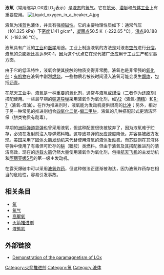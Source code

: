 '''液氧'''（常用缩写LOX或LO<sub>2</sub>表示）是[[液态|液态]]的[[氧气|氧气]]。它在[[航天|航天]]、[[潜艇|潜艇]]和[[气体工业|气体工业]]上有重要应用。
[[File:Liquid_oxygen_in_a_beaker_4.jpg|thumb]]

液氧为浅[[蓝|蓝]]色液体，并具有强[[顺磁性|顺磁性]]。它的主要物理性质如下：通常气压（101.325 kPa）下[[密度|密度]]1.141 g/cm³，[[凝固点|凝固点]]50.5 K（-222.65 °C），[[沸点|沸点]]90.188 K（-182.96 °C）。 

液氧具有广泛的[[工业|工业]]和[[医学|医学]]用途。工业上制造液氧的方法是对液态[[空气|空气]]进行[[分馏|分馏]]。液氧的总膨胀比高达860:1，因为这个优点它在现代被广泛应用于工业生产和[[军事|军事]]方面。

由于它的低温特性，液氧会使其接触的物质变得非常脆。液氧也是非常强的[[氧化剂|氧化剂]]：[[有机物|有机物]]在液氧中剧烈[[燃烧|燃烧]]。一些物质若被长时间浸入液氧可能会发生[[爆炸|爆炸]]，包括[[沥青|沥青]]。

在航天工业中，液氧是一种重要的氧化剂，通常与[[液氢|液氢]]或[[煤油|煤油]]（二者作为[[还原剂|还原剂]]）搭配使用。一些最早期的[[弹道导弹|弹道导弹]]采用液氧作为氧化剂，如[[V2|V2]]（液氧-[[酒精|酒精]]）和[[R-7|R-7]]（液氧-煤油）。在作为推进剂时，液氧能为发动机提供很高的[[比冲|比冲]]；另外，相对于另一种常见的推进剂组合[[四氧化二氮|四氧化二氮]]-[[偏二甲肼|偏二甲肼]]，液氧的几种搭配形式更清洁环保（肼类物质有剧毒）。

早期的[[洲际弹道导弹|洲际弹道导弹]]也曾采用液氧，但这种配置很快被放弃了，因为液氧难于贮存，必须在发射前注入导弹燃料箱。这导致导弹的反应速度降低，并容易被敌方发现。[[美国|美国]]采用了[[固体火箭发动机|固体火箭发动机]]来代替使用液氧的[[液態火箭發動機|液体发动机]]，而[[苏联|苏联]]则在其液体导弹中使用了有毒但可贮存的[[肼|肼]]（聯胺）类燃料。但由于液氧及其搭配推进剂的清洁高效，现在的[[运载火箭|运载火箭]]仍然大量使用液氧作为氧化剂，包括[[航天飞机|航天飞机]]的主发动机和[[阿丽亚娜5号|阿丽亚娜5号]]的第一级主发动机。

在露天爆破中可以采用[[液氧炸药|液氧炸药]]，但这种做法正逐渐被淘汰，因为液氧炸药存在相当的危险性，容易引发事故。

== 相关条目 ==
* [[氧|氧]]
* [[氧气|氧气]]
* [[高壓氧|高壓氧]]
* [[火箭推进剂|火箭推进剂]]
* [[液態氮|液態氮]]

== 外部链接 ==
* [https://web.archive.org/web/20070714020612/http://demoroom.physics.ncsu.edu/html/demos/188.html Demonstration of the paramagnetism of LOx]

[[Category:火箭推进剂|Category:火箭推进剂]]
[[Category:氧|Category:氧]]
[[Category:液体|Category:液体]]